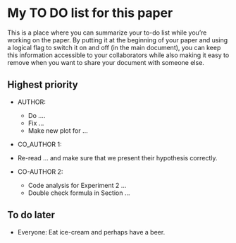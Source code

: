 <!-- Do NOT knit this document. It is part of a larger document. Instead knit the main document (my-apa-formatted-article) -->

# My TO DO list for this paper
This is a place where you can summarize your to-do list while you're working on the paper. By putting it at the beginning of your paper and using a logical flag to switch it on and off (in the main document), you can keep this information accessible to your collaborators while also making it easy to remove when you want to share your document with someone else.

## Highest priority
  * AUTHOR:
    * Do ....
    * Fix ...
    * Make new plot for ...
    

  * CO_AUTHOR 1:
   * Re-read ... and make sure that we present their hypothesis correctly. 
   
  * CO-AUTHOR 2: 
    * Code analysis for Experiment 2 ...
    * Double check formula in Section ...
  
## To do later
  
  * Everyone: Eat ice-cream and perhaps have a beer.